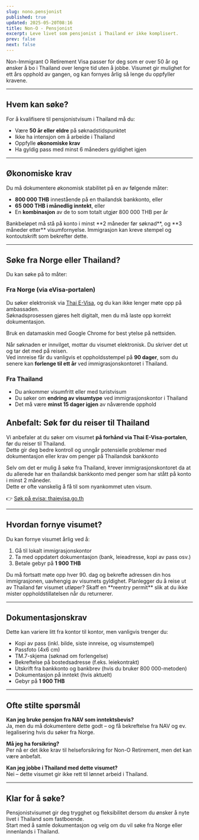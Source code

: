 ```yaml
---
slug: nono.pensjonist
published: true
updated: 2025-05-20T08:16
title: Non-O - Pensjonist
excerpt: Leve livet som pensjonist i Thailand er ikke komplisert.
prev: false
next: false
---
```

Non-Immigrant O Retirement Visa passer for deg som er over 50 år og ønsker å bo i Thailand over lengre tid uten å jobbe. Visumet gir mulighet for ett års opphold av gangen, og kan fornyes årlig så lenge du oppfyller kravene.

* * *

## Hvem kan søke?

For å kvalifisere til pensjonistvisum i Thailand må du:

*   Være **50 år eller eldre** på søknadstidspunktet
*   Ikke ha intensjon om å arbeide i Thailand
*   Oppfylle **økonomiske krav**
*   Ha gyldig pass med minst 6 måneders gyldighet igjen

* * *

## Økonomiske krav

Du må dokumentere økonomisk stabilitet på en av følgende måter:

*   **800 000 THB** innestående på en thailandsk bankkonto, eller
*   **65 000 THB i månedlig inntekt**, eller
*   En **kombinasjon** av de to som totalt utgjør 800 000 THB per år

Bankbeløpet må stå på konto i minst \*\*2 måneder før søknad\*\*, og \*\*3 måneder etter\*\* visumfornyelse. Immigrasjon kan kreve stempel og kontoutskrift som bekrefter dette.

* * *

## Søke fra Norge eller Thailand?

Du kan søke på to måter:

### Fra Norge (via eVisa-portalen)

Du søker elektronisk via [Thai E-Visa](https://www.thaievisa.go.th/), og du kan ikke lenger møte opp på ambassaden.  
Søknadsprosessen gjøres helt digitalt, men du må laste opp korrekt dokumentasjon.

Bruk en datamaskin med Google Chrome for best ytelse på nettsiden.

Når søknaden er innvilget, mottar du visumet elektronisk. Du skriver det ut og tar det med på reisen.  
Ved innreise får du vanligvis et oppholdsstempel på **90 dager**, som du senere kan **forlenge til ett år** ved immigrasjonskontoret i Thailand.

### Fra Thailand

*   Du ankommer visumfritt eller med turistvisum
*   Du søker om **endring av visumtype** ved immigrasjonskontor i Thailand
*   Det må være **minst 15 dager igjen** av nåværende opphold

## Anbefalt: Søk før du reiser til Thailand

Vi anbefaler at du søker om visumet **på forhånd via Thai E-Visa-portalen**, før du reiser til Thailand.  
Dette gir deg bedre kontroll og unngår potensielle problemer med dokumentasjon eller krav om penger på Thailandsk bankkonto

Selv om det er mulig å søke fra Thailand, krever immigrasjonskontoret da at du allerede har en thailandsk bankkonto med penger som har stått på konto i minst 2 måneder.  
Dette er ofte vanskelig å få til som nyankommet uten visum.

👉 [Søk på evisa: thaievisa.go.th](https://www.thaievisa.go.th/)

* * *

## Hvordan fornye visumet?

Du kan fornye visumet årlig ved å:

1.  Gå til lokalt immigrasjonskontor
2.  Ta med oppdatert dokumentasjon (bank, leieadresse, kopi av pass osv.)
3.  Betale gebyr på **1 900 THB**

Du må fortsatt møte opp hver 90. dag og bekrefte adressen din hos immigrasjonen, uavhengig av visumets gyldighet. Planlegger du å reise ut av Thailand før visumet utløper? Skaff en \*\*reentry permit\*\* slik at du ikke mister oppholdstillatelsen når du returnerer.

* * *

## Dokumentasjonskrav

Dette kan variere litt fra kontor til kontor, men vanligvis trenger du:

*   Kopi av pass (inkl. bilde, siste innreise, og visumstempel)
*   Passfoto (4x6 cm)
*   TM.7-skjema (søknad om forlengelse)
*   Bekreftelse på bostedsadresse (f.eks. leiekontrakt)
*   Utskrift fra bankkonto og bankbrev (hvis du bruker 800 000-metoden)
*   Dokumentasjon på inntekt (hvis aktuelt)
*   Gebyr på **1 900 THB**

* * *

## Ofte stilte spørsmål

**Kan jeg bruke pensjon fra NAV som inntektsbevis?**  
Ja, men du må dokumentere dette godt – og få bekreftelse fra NAV og ev. legalisering hvis du søker fra Norge.

**Må jeg ha forsikring?**  
Per nå er det ikke krav til helseforsikring for Non-O Retirement, men det kan være anbefalt.

**Kan jeg jobbe i Thailand med dette visumet?**  
Nei – dette visumet gir ikke rett til lønnet arbeid i Thailand.

* * *

## Klar for å søke?

Pensjonistvisumet gir deg trygghet og fleksibilitet dersom du ønsker å nyte livet i Thailand som fastboende.  
Start med å samle dokumentasjon og velg om du vil søke fra Norge eller innenlands i Thailand.